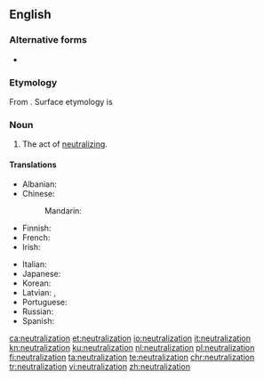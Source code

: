 ==English==
{{wikipedia}}

===Alternative forms===
* {{l|en|neutralisation}} {{qualifier|{{l|en|British}}}}

===Etymology===
From {{etyl|fr|en}} {{m|fr|neutralisation}}. Surface etymology is {{suffix|neutral|ization|lang=en}}

===Noun===
{{en-noun}}

# The act of [[neutralize|neutralizing]].

====Translations====
{{trans-top|neutralization}}
* Albanian: {{t+|sq|asnjanësim|m}}
* Chinese:
*: Mandarin: {{t|cmn|中和作用|sc=Hani}}
* Finnish: {{t|fi|neutralisaatio}}
* French: {{t+|fr|neutralisation|f}}
* Irish: {{t|ga|neodrú|m}}
{{trans-mid}}
* Italian: {{t|it|neutralizzazione|f}}
* Japanese: {{t+|ja|中和|tr=chūwa|sc=Jpan}}
* Korean: {{t+|ko|중화|sc=Kore}}
* Latvian: {{t|lv|neitralizācija|f|sc=Cyrl}}, {{t|lv|neitralizēšana|f|sc=Cyrl}}
* Portuguese: {{t+|pt|neutralização|f}}
* Russian: {{t+|ru|нейтрализа́ция|f}}
* Spanish: {{t+|es|neutralización|f}}
{{trans-bottom}}

[[ca:neutralization]]
[[et:neutralization]]
[[io:neutralization]]
[[it:neutralization]]
[[kn:neutralization]]
[[ku:neutralization]]
[[nl:neutralization]]
[[pl:neutralization]]
[[fi:neutralization]]
[[ta:neutralization]]
[[te:neutralization]]
[[chr:neutralization]]
[[tr:neutralization]]
[[vi:neutralization]]
[[zh:neutralization]]